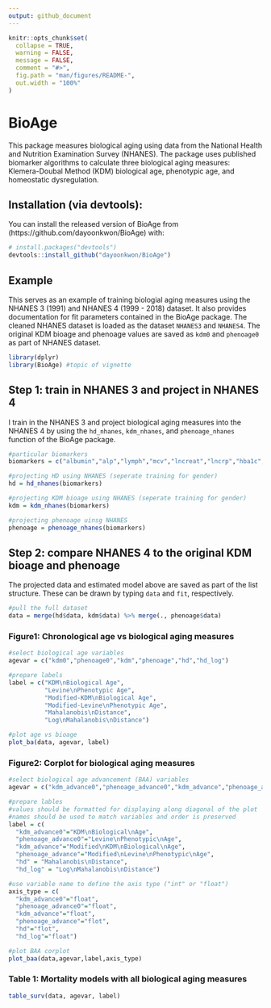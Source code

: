 ```yaml
---
output: github_document
---
```


<!-- README.md is generated from README.Rmd. Please edit that file -->

```r
knitr::opts_chunk$set(
  collapse = TRUE,
  warning = FALSE,
  message = FALSE,
  comment = "#>",
  fig.path = "man/figures/README-",
  out.width = "100%"
)
```

# BioAge

This package measures biological aging using data from the National Health and Nutrition Examination Survey (NHANES). The package uses published biomarker algorithms to calculate three biological aging measures: Klemera-Doubal Method (KDM) biological age, phenotypic age, and homeostatic dysregulation.

## Installation (via devtools):

You can install the released version of BioAge from (https://github.com/dayoonkwon/BioAge) with:

``` r
# install.packages("devtools")
devtools::install_github("dayoonkwon/BioAge")
```
## Example

This serves as an example of training biologial aging measures using the NHANES 3 (1991) and NHANES 4 (1999 - 2018) dataset.
It also provides documentation for fit parameters contained in the BioAge package.
The cleaned NHANES dataset is loaded as the dataset ```NHANES3``` and ```NHANES4```.
The original KDM bioage and phenoage values are saved as ```kdm0``` and ```phenoage0``` as part of NHANES dataset. 

```r
library(dplyr)
library(BioAge) #topic of vignette
```

## Step 1: train in NHANES 3 and project in NHANES 4

I train in the NHANES 3 and project biological aging measures into the NHANES 4 by using the ```hd_nhanes```, ```kdm_nhanes```, and ```phenoage_nhanes``` function of the BioAge package.

```r
#particular biomarkers
biomarkers = c("albumin","alp","lymph","mcv","lncreat","lncrp","hba1c","wbc","rdw")

#projecting HD using NHANES (seperate training for gender)
hd = hd_nhanes(biomarkers)

#projecting KDM bioage using NHANES (seperate training for gender)
kdm = kdm_nhanes(biomarkers)

#projecting phenoage uinsg NHANES
phenoage = phenoage_nhanes(biomarkers)
```

## Step 2: compare NHANES 4 to the original KDM bioage and phenoage

The projected data and estimated model above are saved as part of the list structure.
These can be drawn by typing ```data``` and ```fit```, respectively.

```r
#pull the full dataset
data = merge(hd$data, kdm$data) %>% merge(., phenoage$data)
```

### Figure1: Chronological age vs biological aging measures

```r
#select biological age variables
agevar = c("kdm0","phenoage0","kdm","phenoage","hd","hd_log")

#prepare labels
label = c("KDM\nBiological Age",
          "Levine\nPhenotypic Age",
          "Modified-KDM\nBiological Age",
          "Modified-Levine\nPhenotypic Age",
          "Mahalanobis\nDistance",
          "Log\nMahalanobis\nDistance")

#plot age vs bioage
plot_ba(data, agevar, label)

```

### Figure2: Corplot for biological aging measures

```r
#select biological age advancement (BAA) variables
agevar = c("kdm_advance0","phenoage_advance0","kdm_advance","phenoage_advance","hd","hd_log")

#prepare lables
#values should be formatted for displaying along diagonal of the plot
#names should be used to match variables and order is preserved
label = c(
  "kdm_advance0"="KDM\nBiological\nAge",
  "phenoage_advance0"="Levine\nPhenotypic\nAge",
  "kdm_advance"="Modified\nKDM\nBiological\nAge",
  "phenoage_advance"="Modified\nLevine\nPhenotypic\nAge",
  "hd" = "Mahalanobis\nDistance",
  "hd_log" = "Log\nMahalanobis\nDistance")

#use variable name to define the axis type ("int" or "float")
axis_type = c(
  "kdm_advance0"="float",
  "phenoage_advance0"="float",
  "kdm_advance"="float",
  "phenoage_advance"="flot",
  "hd"="flot",
  "hd_log"="float")

#plot BAA corplot
plot_baa(data,agevar,label,axis_type)
```

### Table 1: Mortality models with all biological aging measures

```r
table_surv(data, agevar, label)
```

